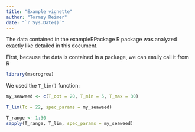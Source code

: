 ```yaml
---
title: "Example vignette"
author: "Tormey Reimer"
date: "`r Sys.Date()`"
---
```


The data contained in the exampleRPackage R package was analyzed exactly like detailed in this document.

First, because the data is contained in a package, we can easily call it from R

```r
library(macrogrow)
```

We used the `T_lim()` function:

```r
my_seaweed <- c(T_opt = 20, T_min = 5, T_max = 30)

T_lim(Tc = 22, spec_params = my_seaweed)

T_range <- 1:30
sapply(T_range, T_lim, spec_params = my_seaweed)
```


